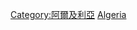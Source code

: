 {{Commons category|Subdivisions of Algeria}}
{{Catmore}}

[[Category:阿爾及利亞|Category:阿爾及利亞]]
[[Category:非洲國家行政區劃|Algeria]]